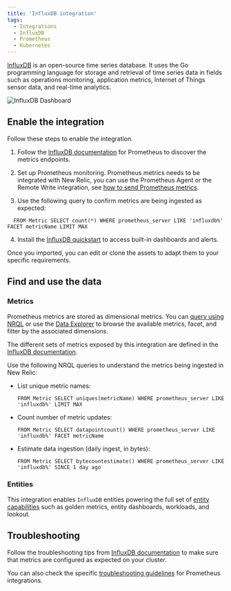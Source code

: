 ```yaml
---
title: 'InfluxDB integration'
tags:
  - Integrations
  - InfluxDB
  - Prometheus
  - Kubernetes
---
```



[InfluxDB](https://www.influxdata.com/products/influxdb-overview/) is an open-source time series database. It uses the Go programming language for storage and retrieval of time series data in fields such as operations monitoring, application metrics, Internet of Things sensor data, and real-time analytics.

<img
  title="InfluxDB Dashboard"
  alt="InfluxDB Dashboard"
  src={kubernetesInfluxDBDashboard}
/>

## Enable the integration

Follow these steps to enable the integration.

1. Follow the [InfluxDB documentation](https://docs.influxdata.com/influxdb/v1.8/supported_protocols/prometheus/#prometheus-remote-read-and-write-api-support) for Prometheus to discover the metrics endpoints.

2. Set up Prometheus monitoring. Prometheus metrics needs to be integrated with New Relic, you can use the Prometheus Agent or the Remote Write integration, see [how to send Prometheus metrics](/docs/infrastructure/prometheus-integrations/get-started/send-prometheus-metric-data-new-relic/).

3. Use the following query to confirm metrics are being ingested as expected:

  ```
    FROM Metric SELECT count(*) WHERE prometheus_server LIKE 'influxdb%' FACET metricName LIMIT MAX
  ```

4. Install the [InfluxDB quickstart](https://newrelic.com/instant-observability/InfluxDB-quickstart) to access built-in dashboards and alerts. 

  Once you imported, you can edit or clone the assets to adapt them to your specific requirements.

## Find and use the data

### Metrics

Prometheus metrics are stored as dimensional metrics. You can [query using NRQL](/docs/telemetry-data-platform/get-data/apis/query-metric-data-type/) or use the [Data Explorer](/docs/query-your-data/explore-query-data/browse-data/introduction-data-explorer/) to browse the available metrics, facet, and filter by the associated dimensions.

The different sets of metrics exposed by this integration are defined in the [InfluxDB documentation](https://docs.influxdata.com/influxdb/v2.4/reference/internals/metrics/).

Use the following NRQL queries to understand the metrics being ingested in New Relic:

* List unique metric names:

  ```
  FROM Metric SELECT uniques(metricName) WHERE prometheus_server LIKE 'influxdb%' LIMIT MAX
  ```

* Count number of metric updates:

  ```
  FROM Metric SELECT datapointcount() WHERE prometheus_server LIKE 'influxdb%' FACET metricName
  ```

* Estimate data ingestion (daily ingest, in bytes):

	```
  FROM Metric SELECT bytecountestimate() WHERE prometheus_server LIKE 'influxdb%' SINCE 1 day ago
  ```

### Entities

This integration enables `InfluxDB` entities powering the full set of [entity capabilities](/docs/new-relic-solutions/new-relic-one/core-concepts/what-entity-new-relic/) such as golden metrics, entity dashboards, workloads, and lookout.

## Troubleshooting

Follow the troubleshooting tips from [InfluxDB documentation](https://docs.influxdata.com/influxdb/cloud/write-data/troubleshoot/) to make sure that metrics are configured as expected on your cluster.

You can also check the specific [troubleshooting guidelines](/docs/infrastructure/prometheus-integrations/troubleshooting/no-data-appears-prometheus-integration) for Prometheus integrations.